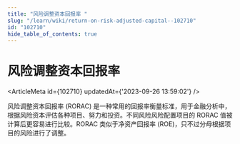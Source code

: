 ```yaml
---
title: "风险调整资本回报率 "
slug: "/learn/wiki/return-on-risk-adjusted-capital--102710"
id: "102710"
hide_table_of_contents: true
---
```



# 风险调整资本回报率 

<ArticleMeta id={102710} updatedAt={'2023-09-26 13:59:02'} />
<div className='border-solid border-b border-t-0 my-4 border-[var(--ifm-color-gray-300)]' />

风险调整资本回报率 (RORAC) 是一种常用的回报率衡量标准，用于金融分析中，根据风险资本评估各种项目、努力和投资。不同风险风险配置项目的 RORAC 值被计算后更容易进行比较。RORAC 类似于净资产回报率 (ROE)，只不过分母根据项目的风险进行了调整。
